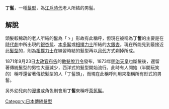 {{Unreferenced|time=2018-09-16T10:46:23+00:00}}

{{japanese|image=Portrait of a man of noble birth with a book.jpg|width=150px|caption=留著丁髷的男性|japanese=丁髷|kana=ちょんまげ|romaji=chonmage}}
'''丁髷'''，一種[[髮型|髮型]]，為[[江戶時代|江戶時代]]老人所結的男髷。

== 解說 ==
頭髮較稀疏的老人所結的髷為「ゝ」形故有此稱呼，但現在被稱為'''丁髷'''的主要是在[[時代劇|時代劇]]中所出現的[[銀杏髷|銀杏髷]]、[[本多髷|本多髷]]或[[相撲|相撲]][[力士|力士]]所結的[[大銀杏|大銀杏]]。現在所能見到最接近此[[髮型|髮型]]的，則為[[相撲|相撲]][[力士|力士]]在練習時結的髮型再以[[月代|月代]]方式剃掉所成。

1871年9月23日[[太政官布告|太政官布告]]的[[散髮脫刀令|散髮脫刀令]]發布，1873年[[明治天皇|明治天皇]]也斷髮後，還留著傳統髮型的男性大量減少，西洋式的髮型開始流行。此時有人開始（半開玩笑的）稱呼還留著傳統髮型的人「丁髷頭」，而現在此稱呼則用來指稱所有形式的男髷。

另外幼兒向的[[漫畫|漫畫]]或角色則會用'''丁髷'''來稱呼[[茶筅髷|茶筅髷]]。

{{Human_hair}}
[[Category:日本傳統髮型|Category:日本傳統髮型]]